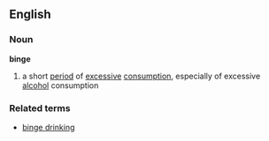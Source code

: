 ==English==
===Noun===
'''binge'''
# a short [[period]] of [[excessive]] [[consumption]], especially of excessive [[alcohol]] consumption
===Related terms===
*[[binge drinking]]